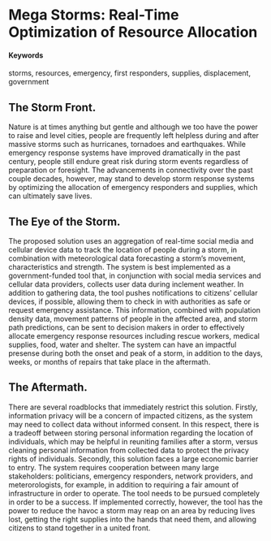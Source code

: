# Mega Storms: Real-Time Optimization of Resource Allocation {#storm-resoirce-optimization}

#### Keywords

storms, resources, emergency, first responders, supplies, displacement, government

## The Storm Front.

Nature is at times anything but gentle and although we too have the power to raise and level cities, people are frequently left helpless during and after massive storms such as hurricanes, tornadoes and earthquakes. While emergency response systems have improved dramatically in the past century, people still endure great risk during storm events regardless of preparation or foresight. The advancements in connectivity over the past couple decades, however, may stand to develop storm response systems by optimizing the allocation of emergency responders and supplies, which can ultimately save lives.

## The Eye of the Storm.

The proposed solution uses an aggregation of real-time social media and cellular device data to track the location of people during a storm, in combination with meteorological data forecasting a storm's movement, characteristics and strength. The system is best implemented as a government-funded tool that, in conjunction with social media services and cellular data providers, collects user data during inclement weather. In addition to gathering data, the tool pushes notifications to citizens' cellular devices, if possible, allowing them to check in with authorities as safe or request emergency assistance. This information, combined with population density data, movement patterns of people in the affected area, and storm path predictions, can be sent to decision makers in order to effectively allocate emergency response resources including rescue workers, medical supplies, food, water and shelter. The system can have an impactful presense during both the onset and peak of a storm, in addition to the days, weeks, or months of repairs that take place in the aftermath.

## The Aftermath.

There are several roadblocks that immediately restrict this solution. Firstly, information privacy will be a concern of impacted citizens, as the system may need to collect data without informed consent. In this respect, there is a tradeoff between storing personal information regarding the location of individuals, which may be helpful in reuniting families after a storm, versus cleaning personal information from collected data to protect the privacy rights of individuals. Secondly, this solution faces a large economic barrier to entry. The system requires cooperation between many large stakeholders: politicians, emergency responders, network providers, and meterorologists, for example, in addition to requiring a fair amount of infrastructure in order to operate. The tool needs to be pursued completely in order to be a success. If implemented correctly, however, the tool has the power to reduce the havoc a storm may reap on an area by reducing lives lost, getting the right supplies into the hands that need them, and allowing citizens to stand together in a united front.
